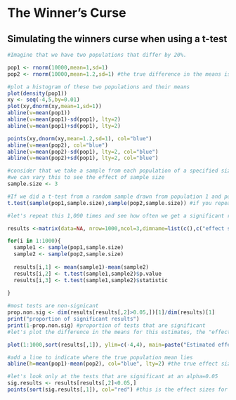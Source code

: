 # The Winner's Curse {#winners}


## Simulating the winners curse when using a t-test

```r


#Imagine that we have two populations that differ by 20%.

pop1 <- rnorm(10000,mean=1,sd=1) 
pop2 <- rnorm(10000,mean=1.2,sd=1) #the true difference in the means is 20% (1 versus 1.2)

#plot a histogram of these two populations and their means
plot(density(pop1))
xy <- seq(-4,5,by=0.01)
plot(xy,dnorm(xy,mean=1,sd=1))
abline(v=mean(pop1))
abline(v=mean(pop1)-sd(pop1), lty=2)
abline(v=mean(pop1)+sd(pop1), lty=2)

points(xy,dnorm(xy,mean=1.2,sd=1), col="blue")
abline(v=mean(pop2), col="blue")
abline(v=mean(pop2)-sd(pop1), lty=2, col="blue")
abline(v=mean(pop2)+sd(pop1), lty=2, col="blue")

#consider that we take a sample from each population of a specified size
#we can vary this to see the effect of sample size
sample.size <- 3

#If we did a t-test from a random sample drawn from population 1 and population 2 using a sample size of 3 we are underpowered to detect a difference and so won't usually get a p value < 0.05. 
t.test(sample(pop1,sample.size),sample(pop2,sample.size)) #if you repeat this you will typically get a non-significant result

#let's repeat this 1,000 times and see how often we get a significant results

results <-matrix(data=NA, nrow=1000,ncol=3,dimname=list(c(),c("effect size","p.val","t stat")))

for(i in 1:1000){
  sample1 <- sample(pop1,sample.size) 
  sample2 <- sample(pop2,sample.size)
  
  results[i,1] <- mean(sample1)-mean(sample2)
  results[i,2] <- t.test(sample1,sample2)$p.value
  results[i,3] <- t.test(sample1,sample2)$statistic
  
}

#most tests are non-signicant
prop.non.sig <- dim(results[results[,2]>0.05,])[1]/dim(results)[1]
print("proportion of significant results")
print(1-prop.non.sig) #proportion of tests that are significant
#let's plot the difference in the means for this estimates, the "effect size"

plot(1:1000,sort(results[,1]), ylim=c(-4,4), main=paste("Estimated effect sizes (1000 simulations) for sample of size n=",sample.size,sep="")) #this is the effect size for all our estimates

#add a line to indicate where the true population mean lies
abline(h=mean(pop1)-mean(pop2), col="blue", lty=2) #the true effect size

#let's look only at the tests that are significant at an alpha=0.05
sig.results <- results[results[,2]<0.05,]
points(sort(sig.results[,1]), col="red") #this is the effect sizes for the significant results.  Typically, for small sample sizes these effect sizes are going to overestimate the true effect size (i.e. a difference of -0.2 in this case )

```

